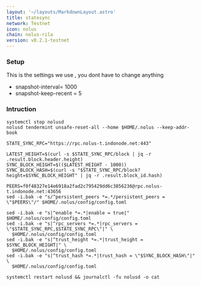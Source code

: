 ```yaml
---
layout: '~/layouts/MarkdownLayout.astro'
title: statesync
network: Testnet
icon: nolus
chain: nolus-rila
version: v0.2.1-testnet
---
```

### Setup
This is the settings we use , you dont have to change anything

- snapshot-interval= 1000
- snapshot-keep-recent = 5

### Intruction

```
systemctl stop nolusd
nolusd tendermint unsafe-reset-all --home $HOME/.nolus --keep-addr-book

STATE_SYNC_RPC="https://rpc.nolus-t.indonode.net:443"

LATEST_HEIGHT=$(curl -s $STATE_SYNC_RPC/block | jq -r .result.block.header.height)
SYNC_BLOCK_HEIGHT=$(($LATEST_HEIGHT - 1000))
SYNC_BLOCK_HASH=$(curl -s "$STATE_SYNC_RPC/block?height=$SYNC_BLOCK_HEIGHT" | jq -r .result.block_id.hash)

PEERS=f0f48327e14e6918a2fad2c795429dd6c3856236@rpc.nolus-t.indonode.net:43656 
sed -i.bak -e "s/^persistent_peers *=.*/persistent_peers = \"$PEERS\"/" $HOME/.nolus/config/config.toml

sed -i.bak -e "s|^enable *=.*|enable = true|" $HOME/.nolus/config/config.toml
sed -i.bak -e "s|^rpc_servers *=.*|rpc_servers = \"$STATE_SYNC_RPC,$STATE_SYNC_RPC\"|" \
  $HOME/.nolus/config/config.toml
sed -i.bak -e "s|^trust_height *=.*|trust_height = $SYNC_BLOCK_HEIGHT|" \
  $HOME/.nolus/config/config.toml
sed -i.bak -e "s|^trust_hash *=.*|trust_hash = \"$SYNC_BLOCK_HASH\"|" \
  $HOME/.nolus/config/config.toml

systemctl restart nolusd && journalctl -fu nolusd -o cat
```